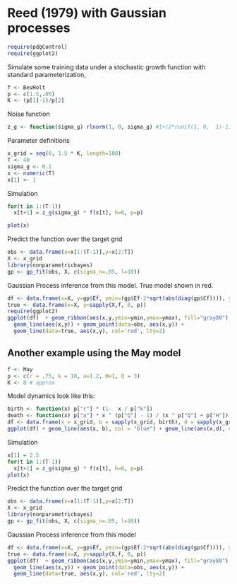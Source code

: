 Reed (1979) with Gaussian processes 
========================================================

```r
require(pdgControl)
require(ggplot2)
```

Simulate some training data under a stochastic growth function with standard parameterization,


``` r
f <- BevHolt
p <- c(1.5,.05)
K <- (p[1]-1)/p[2] 
```


Noise function 
```r
z_g <- function(sigma_g) rlnorm(1, 0, sigma_g) #1+(2*runif(1, 0,  1)-1)*sigma_g #
```


Parameter definitions

```r
x_grid = seq(0, 1.5 * K, length=100)
T <- 40
sigma_g <- 0.1
x <- numeric(T)
x[1] <- 1
```

Simulation 

```r
for(t in 1:(T-1))
  x[t+1] = z_g(sigma_g) * f(x[t], h=0, p=p)

plot(x)
```



Predict the function over the target grid

```r
obs <- data.frame(x=x[1:(T-1)],y=x[2:T])
X <- x_grid
library(nonparametricbayes)
gp <- gp_fit(obs, X, c(sigma_n=.05, l=10))
```

Gaussian Process inference from this model.  True model shown in red.  

```r
df <- data.frame(x=X, y=gp$Ef, ymin=(gp$Ef-2*sqrt(abs(diag(gp$Cf)))), ymax=(gp$Ef+2*sqrt(abs(diag(gp$Cf)))))
true <- data.frame(x=X, y=sapply(X,f, 0, p))
require(ggplot2)
ggplot(df)  + geom_ribbon(aes(x,y,ymin=ymin,ymax=ymax), fill="gray80") +
  geom_line(aes(x,y)) + geom_point(data=obs, aes(x,y)) +
  geom_line(data=true, aes(x,y), col='red', lty=2)
```








## Another example using the May model

```r
f <- May
p <- c(r = .75, k = 10, a=1.2, H=1, Q = 3)
K <- 8 # approx
```

Model dynamics look like this:

```r
birth <- function(x) p["r"] * (1-  x / p["k"])
death <- function(x) p["a"] * x ^ (p["Q"] - 1) / (x ^ p["Q"] + p["H"])
df <- data.frame(x = x_grid, b = sapply(x_grid, birth), d = sapply(x_grid, death))
ggplot(df) + geom_line(aes(x, b), col = "blue") + geom_line(aes(x,d), col = "red")
````


Simulation 

```r
x[1] = 2.5
for(t in 1:(T-1))
  x[t+1] = z_g(sigma_g) * f(x[t], h=0, p=p)
plot(x)
```

Predict the function over the target grid

```r
obs <- data.frame(x=x[1:(T-1)],y=x[2:T])
X <- x_grid
library(nonparametricbayes)
gp <- gp_fit(obs, X, c(sigma_n=.05, l=10))
```

Gaussian Process inference from this model

```r
df <- data.frame(x=X, y=gp$Ef, ymin=(gp$Ef-2*sqrt(abs(diag(gp$Cf)))), ymax=(gp$Ef+2*sqrt(abs(diag(gp$Cf)))))
true <- data.frame(x=X, y=sapply(X,f, 0, p))
ggplot(df)  + geom_ribbon(aes(x,y,ymin=ymin,ymax=ymax), fill="gray80") +
  geom_line(aes(x,y)) + geom_point(data=obs, aes(x,y)) +
  geom_line(data=true, aes(x,y), col='red', lty=2)
```

